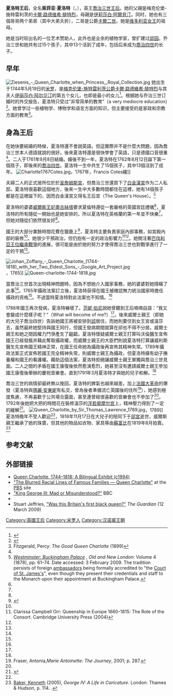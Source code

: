 {{noteTA
|1=zh-cn:夏洛特;zh-tw:夏綠蒂;zh-hk:夏洛蒂;	
|2=zh-cn:索菲亚;zh-tw:蘇菲亞;zh-hk:索菲;
|3=zh:佐治;zh-hans:乔治;zh-hk:佐治;zh-sg:乔治;zh-tw:喬治;zh-cn:乔治
}}
{{Infobox royalty|consort=yes
| name         = 夏洛特王后
| image        = Dance - Queen Charlotte, bust.jpg
| image_size   = 250px
| succession   = [[英国君主配偶列表|大不列颠王后]]、爱尔兰王后→[[英国君主配偶列表|联合王国王后]]<ref>《[[1800年联合法令|1800年联合法令]]》生效前为[[英国君主配偶列表|大不列颠王后]]和爱尔兰王后，《[[1800年联合法令|1800年联合法令]]》生效后为[[英国君主配偶列表|联合王国王后]]。</ref><br>[[汉诺威统治者列表|汉诺威选帝侯]]夫人<ref>至1807年[[威斯特法倫王國|威斯特法倫王國]]吞并[[不伦瑞克-吕讷堡选侯国|汉诺威选侯国]]止。</ref>→汉诺威王后<ref>自1814年[[汉诺威王国|汉诺威王国]]建立起。</ref>
| reign        = 1761年9月8日-1818年11月17日<br>（{{age in years and days|1761|9|8|1818|11|17|age=no}}）
| birth_date   = {{birth date|1744|5|19}}
| birth_place  = {{flag|Holy Roman Empire}}[[梅克伦堡-施特雷利茨|梅克伦堡-施特雷利茨]][[米罗|米罗]]
| death_date   = {{death date and age|1818|11|17|1744|5|19}}
| death_place  = {{flag|United Kingdom of Great Britain and Ireland|name=英国}}[[英格兰|英格兰]][[伦敦|伦敦]][[邱园|邱园]][[基佑宮|基佑宮]]
| burial_place = [[圣乔治礼拜堂_(温莎城堡)|圣乔治礼拜堂]]
| spouse       = [[喬治三世|喬治三世]] （1761年9月8日結婚）
| issue        = [[喬治四世|喬治四世]]<br />[[弗雷德里克王子_(約克和奧爾巴尼公爵)|約克公爵腓特烈]]<br>[[威廉四世_(英國)|威廉四世]]<br> [[夏洛特_(長公主)|長公主夏洛特]]<br>[[愛德華王子_(肯特及斯特拉森公爵)|肯特及斯特拉森公爵愛德華·奧古斯塔斯]]<br>[[奧古斯塔·索菲亞公主|奧古斯塔·索菲亞公主]]<br>[[伊莉莎白公主_(英國)|伊莉莎白公主]]<br>[[恩斯特·奥古斯特一世_(汉诺威)|漢諾威國王恩斯特·奧古斯特一世]]<br>[[奧古斯都·腓特烈_(薩塞克斯公爵)|薩塞克斯公爵奧古斯都·腓特烈]]<br>[[阿道弗斯王子_(劍橋公爵)|劍橋公爵阿道弗斯]]<br>[[瑪麗公主_(格洛斯特和愛丁堡公爵夫人)|格洛斯特和愛丁堡公爵夫人瑪麗]]<br>[[索菲亞公主_(英國)|索菲亞公主]]<br>[[屋大維王子_(英國)|屋大維王子]]<br>[[阿爾弗雷德王子_(大不列顛)|阿爾弗雷德王子]]<br>[[阿米莉亞公主_(英國)|阿米莉亞公主]]
| father       = [[卡爾·路德維希·腓特烈|卡爾·路德維希·腓特烈]]
| mother       = [[伊丽莎白·阿尔贝汀|伊丽莎白·阿尔贝汀]]
}}

'''夏洛特王后'''，全名'''索菲亚·夏洛特'''（{{lang-de|Sophie Charlotte}}，{{bd|1744年|5月19日|1818年|11月17日|}}），英王[[喬治三世|喬治三世]][[王后|王后]]。她的父親是梅克伦堡-施特雷利茨的[[卡爾·路德维希·腓特烈|卡爾·路德维希·腓特烈]]，母親是[[伊莉莎白·阿爾貝汀_(薩克森-希爾德布格豪森)|伊莉莎白·阿爾貝汀]]。同时，她也有三個哥哥两个弟弟（其中大弟夭折），二哥是公爵[[卡尔二世_(梅克伦堡-施特雷利茨)|卡爾二世]]。她是[[维多利亚_(英国女王)|维多利亚女王]]的祖母。

她是当时较出名的一位艺术赞助人，此外也是业余的植物学家，曾扩建过[[邱园|邱园]]。乔治三世和她共有过15个孩子，其中13个活到了成年，包括后来成为[[喬治四世|喬治四世]]的长子。

==早年==
[[File:Ziesenis_-_Queen_Charlotte_when_Princess,_Royal_Collection.jpg|thumb]]
她出生于1744年5月19日的[[米罗|米罗]]，是[[梅克伦堡-施特雷利茨公爵|梅克伦堡-施特雷利茨公爵]][[卡爾·路德維希·腓特烈|卡爾·路德維希·腓特烈]]与其夫人[[伊丽莎白·阿尔贝汀|伊丽莎白·阿尔贝汀]]的第五个女儿，也即是最小的女儿<ref>{{cite book |last1=Wurlitzer |first1=Bernd |last2=Sucher |first2=Kerstin |title=Mecklenburg-Vorpommern: Mit Rügen und Hiddensee, Usedom, Rostock und Stralsund |year=2010 |publisher=Trescher Verlag |isbn=3897941635 |page=313 }}</ref>。根据她与乔治三世订婚时的外交报告，夏洛特只受过“非常简单的教育”（a very mediocre education）<ref name="Fraser">{{Cite book
 | last = Fraser
 | first = Flora
 | title = Princesses: The Six Daughters of George III
 | url = https://archive.org/details/princessessixdau00fras
 | publisher = Alfred A. Knopf
 | year = 2005
 | isbn =0-679-45118-8 }}</ref>{{rp|16}}。她曾学过一些植物学、博物学和语言方面的知识，但主要接受的是家政和宗教方面的教育<ref name="Fitzgerald, Percy 1899">Fitzgerald, Percy: ''The Good Queen Charlotte'' (1899)</ref>。

==身為王后==
在她快要結婚的時候，夏洛特還不會說英語。但這實際并不是什麼大問題，因為喬治三世本人德語就說的很好。後來夏洛特還是很快學會了英語，只是德國口音很重<ref name="Fraser"/>{{rp|17}}。二人于1761年9月8日結婚。婚後不到一年，夏洛特在1762年8月12日誕下第一個孩子，即後來的[[喬治四世|喬治四世]]。夏洛特一生中共生了15個孩子，其中13個活到了成年。
[[File:Charlotte1767Cotes.jpg|thumb]]，1767年，Francis Cotes繪]]

夫婦二人的正式居所位於於[[圣詹姆斯宮|圣詹姆斯宮]]，但喬治三世還買下了[[白金漢宮|白金漢宮]]作为二人私邸。夏洛特很喜歡這個地方，後來一生中大多數時間都住在這裡，她有14個孩子都是在這裡誕下的，因而白金漢宮又得名王后宮（The Queen's House）。<ref>''[http://www.british-history.ac.uk/report.aspx?compid=45183 Westminster: Buckingham Palace] {{Wayback|url=http://www.british-history.ac.uk/report.aspx?compid=45183 |date=20101008025710 }}'', ''Old and New London'': Volume 4 (1878), pp. 61–74. Date accessed: 3 February 2009. The tradition persists of foreign [[ambassador|ambassador]]s being formally accredited to "the [[Court_of_St._James's|Court of St. James's]]", even though they present their credentials and staff to the Monarch upon their appointment at Buckingham Palace.</ref>

夏洛特的婆婆[[薩克森-哥達-阿爾滕堡的奧古絲塔|威爾斯王妃奧古絲塔]]要求夏倫特遵從一套嚴格的英國宮廷禮儀<ref name="Fitzgerald, Percy 1899"/>，夏洛特的所有隨從一開始也是她安排的，所以夏洛特在英格蘭的第一年並不快樂<ref name="Fitzgerald, Percy 1899"/>，但她对隨從们依然很友好<ref name="Fraser"/>{{rp|72}}。

國王的大部分業餘時間花費在獵鹿上<ref>{{cite web |url=http://www.berkshirehistory.com/castles/queens_lodge.html |title=Berkshire History |author=<!--Staff writer(s); no by-line.--> |work=Queen's Lodge |accessdate=1 April 2013 |archive-date=2018-03-02 |archive-url=https://web.archive.org/web/20180302141850/http://www.berkshirehistory.com/castles/queens_lodge.html |dead-url=no }}</ref>，夏洛特主要負責家庭內部事務，如宮殿內部的裝修<ref name="Fraser"/>{{rp|23}}。她很少干預政治，但仍抱有一定的政治影響力<ref name="Clarissa Campbell Orr 2004">Clarissa Campbell Orr: Queenship in Europe 1660-1815: The Role of the Consort. Cambridge University Press (2004)</ref><ref name="Clarissa Campbell Orr 2004"/>。她關注著[[巴伐利亞王位繼承戰爭|巴伐利亞王位繼承戰爭]]的進展，很可能是由於她的努力才使得喬治三世也對戰爭進行了一定的干預<ref name="Clarissa Campbell Orr 2004"/>。

[[File:Johan_Zoffany_-_Queen_Charlotte_(1744-1818)_with_her_Two_Eldest_Sons_-_Google_Art_Project.jpg|thumb]]，1765]]
[[File:Queen-charlotte-1744-1818.jpg|thumb]]

當喬治三世首次出現精神問題時，因為不想她介入國家事務，她的婆婆對她隱瞞了此事<ref name="Fitzgerald, Percy 1899"/>。1765年攝政法案訂立後，夏洛特获得在國王被確認無力統治國家時擔任攝政的资格<ref name="Fitzgerald, Percy 1899"/>。不過當時夏洛特對此法案也不知情。<ref name="Fitzgerald, Percy 1899"/>

1788年國王再次發病，夏洛特嚇壞了。[[范妮·伯尼|范妮·伯尼]]說她曾聽到王后喃喃自語：“我又會變成什麼樣子呢？”（What will become of me?）<ref name="Fraser"/>{{rp|116}}。後來威爾士親王（即她的大兒子喬治四世）告訴她國王將被安排到[[邱_(英國)|邱]]居住，而她則要住到女王宮或溫莎去，虽然最終她堅持與國王同行，但國王發病期間就算在邱也不得不分居。威爾士親王和她之間因權力鬥爭產生了齟齬。夏洛特懷疑威爾士親王打算叫沃倫醫生宣佈國王已經發瘋并藉此奪取攝政權，而威爾士親王的大臣們則說夏洛特打算讓威利斯醫生先宣佈國王精神正常，在國王任命她為攝政後再宣佈其精神失常。1789年攝政法案正式宣佈若國王完全精神失常，則威爾士親王為攝政，但夏洛特擁有幼子撫養權和國王的看護權。藉助這個法案，夏洛特拒絕讓威爾士親王單獨與喬治三世見面。二人之間的矛盾在國王康復後依然愈演愈烈，她甚至沒有邀請威爾士親王參加國王康復後舉辦的慶祝音樂會。直到1791年3月夏洛特才與她的兒子和解。<ref name="Fitzgerald, Percy 1899"/>

喬治三世的病情卻最終無以挽回，夏洛特的脾氣也越來越差。加上[[法國大革命|法國大革命]]的爆發（夏洛特與[[瑪麗·安東妮|瑪麗·安東妮]]有私交，曾為後者準備流亡英國後的住所<ref>Fraser, Antonia,''Marie Antoinette: The Journey'', 2001; p. 287.</ref>），她感到極度焦慮，不再喜歡于公共場合露面，甚至連曾經很喜歡的音樂會也不參加了<ref name="Fraser"/>{{rp|112–379}}。1792年後她把大把的時間花在裝修溫莎的[[浮若阁摩尔宫|浮若阁摩尔宫]]上，精神壓力得到了一定的緩解<ref>{{cite web |url=http://www.berkshirehistory.com/castles/queens_lodge.html |title=Berkshire History |author=<!--Staff writer(s); no by-line.--> |work=Frogmore House |accessdate=1 April 2013 |archive-date=2018-03-02 |archive-url=https://web.archive.org/web/20180302141850/http://www.berkshirehistory.com/castles/queens_lodge.html |dead-url=no }}</ref>。
[[File:Queen_Charlotte_by_Sir_Thomas_Lawrence_1789.jpg|thumb]]，1789]]
夏洛特晚年不受人歡迎<ref name="Fitzgerald, Percy 1899"/>，1818年11月17日在大兒子的陪同下于[[邱宮|邱宮]]逝世，威爾斯親王繼承了她的珠寶，但其他的物品如衣物、家具等由[[蘇富比|蘇富比]]在1819年8月拍賣。<ref>[[Kenneth_Baker,_Baron_Baker_of_Dorking|Baker, Kenneth]] (2005), ''George IV: A Life in Caricature''. London: Thames & Hudson, p. 114. {{ISBN|978-0-500-25127-0}}.</ref>

==参考文献==
{{reflist}}
==外部链接==
{{Commons category|Charlotte of Mecklenburg-Strelitz}}
*[http://people.virginia.edu/~jlc5f/charlotte/ Queen Charlotte, 1744–1818: A Bilingual Exhibit (c1994)] {{Wayback|url=http://people.virginia.edu/~jlc5f/charlotte/ |date=20170603122413 }}
*[http://www.pbs.org/wgbh/pages/frontline/shows/secret/famous/royalfamily.html "The Blurred Racial Lines of Famous Families — Queen Charlotte"] {{Wayback|url=http://www.pbs.org/wgbh/pages/frontline/shows/secret/famous/royalfamily.html |date=20161208104153 }} at the [[Public_Broadcasting_Service|PBS]] site
*[http://news.bbc.co.uk/1/hi/health/3889903.stm "King George III: Mad or Misunderstood?"] {{Wayback|url=http://news.bbc.co.uk/1/hi/health/3889903.stm |date=20170802204634 }} BBC
*{{UK National Archives ID}}
*Stuart Jeffries, [https://www.theguardian.com/world/2009/mar/12/race-monarchy "Was this Britain's first black queen?"] {{Wayback|url=https://www.theguardian.com/world/2009/mar/12/race-monarchy |date=20170126005527 }} ''The Guardian'' (12 March 2009)
{{Authority control}}
{{DEFAULTSORT:Charlotte}}
[[Category:英國王后|Category:英國王后]]
[[Category:米罗人|Category:米罗人]]
[[Category:汉诺威王朝|Category:汉诺威王朝]]